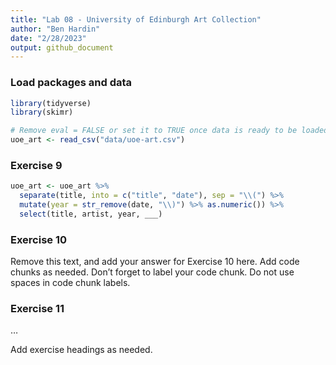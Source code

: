 ```yaml
---
title: "Lab 08 - University of Edinburgh Art Collection"
author: "Ben Hardin"
date: "2/28/2023"
output: github_document
---
```


### Load packages and data

```r
library(tidyverse) 
library(skimr)
```

```r
# Remove eval = FALSE or set it to TRUE once data is ready to be loaded
uoe_art <- read_csv("data/uoe-art.csv")
```

### Exercise 9

```r
uoe_art <- uoe_art %>%
  separate(title, into = c("title", "date"), sep = "\\(") %>%
  mutate(year = str_remove(date, "\\)") %>% as.numeric()) %>%
  select(title, artist, year, ___)
```

### Exercise 10

Remove this text, and add your answer for Exercise 10 here.
Add code chunks as needed.
Don't forget to label your code chunk.
Do not use spaces in code chunk labels.

### Exercise 11

...

Add exercise headings as needed.
